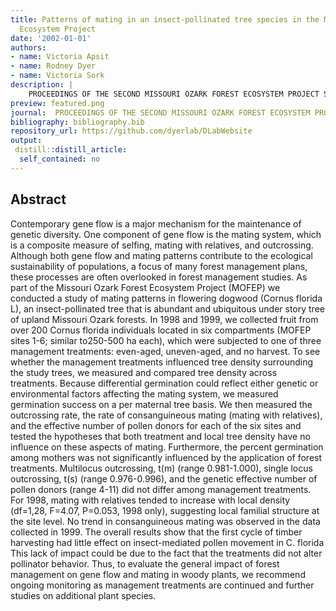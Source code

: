 ```yaml
---
title: Patterns of mating in an insect-pollinated tree species in the Missouri Ozark Forest
  Ecosystem Project
date: '2002-01-01'
authors:
- name: Victoria Apsit
- name: Rodney Dyer
- name: Victoria Sork
description: |
    PROCEEDINGS OF THE SECOND MISSOURI OZARK FOREST ECOSYSTEM PROJECT SYMPOSIUM - POST-TREATMENT RESULTS OF THE LANDSCAPE EXPERIMENT. 2002.  
preview: featured.png
journal:  PROCEEDINGS OF THE SECOND MISSOURI OZARK FOREST ECOSYSTEM PROJECT SYMPOSIUM - POST-TREATMENT RESULTS OF THE LANDSCAPE EXPERIMENT
bibliography: bibliography.bib
repository_url: https://github.com/dyerlab/DLabWebsite
output:
 distill::distill_article:
  self_contained: no
---
```




## Abstract

Contemporary gene flow is a major mechanism for the maintenance of genetic diversity. One component of gene flow is the mating system, which is a composite measure of selfing, mating with relatives, and outcrossing. Although both gene flow and mating patterns contribute to the ecological sustainability of populations, a focus of many forest management plans, these processes are often overlooked in forest management studies. As part of the Missouri Ozark Forest Ecosystem Project (MOFEP) we conducted a study of mating patterns in flowering dogwood (Cornus florida L), an insect-pollinated tree that is abundant and ubiquitous under story tree of upland Missouri Ozark forests. In 1998 and 1999, we collected fruit from over 200 Cornus florida individuals located in six compartments (MOFEP sites 1-6; similar to250-500 ha each), which were subjected to one of three management treatments: even-aged, uneven-aged, and no harvest. To see whether the management treatments influenced tree density surrounding the study trees, we measured and compared tree density across treatments. Because differential germination could reflect either genetic or environmental factors affecting the mating system, we measured germination success on a per maternal tree basis. We then measured the outcrossing rate, the rate of consanguineous mating (mating with relatives), and the effective number of pollen donors for each of the six sites and tested the hypotheses that both treatment and local tree density have no influence on these aspects of mating. Furthermore, the percent germination among mothers was not significantly influenced by the application of forest treatments. Multilocus outcrossing, t(m) (range 0.981-1.000), single locus outcrossing, t(s) (range 0.976-0.996), and the genetic effective number of pollen donors (range 4-11) did not differ among management treatments. For 1998, mating with relatives tended to increase with local density (df=1,28, F=4.07, P=0.053, 1998 only), suggesting local familial structure at the site level. No trend in consanguineous mating was observed in the data collected in 1999. The overall results show that the first cycle of timber harvesting had little effect on insect-mediated pollen movement in C. florida This lack of impact could be due to the fact that the treatments did not alter pollinator behavior. Thus, to evaluate the general impact of forest management on gene flow and mating in woody plants, we recommend ongoing monitoring as management treatments are continued and further studies on additional plant species.
